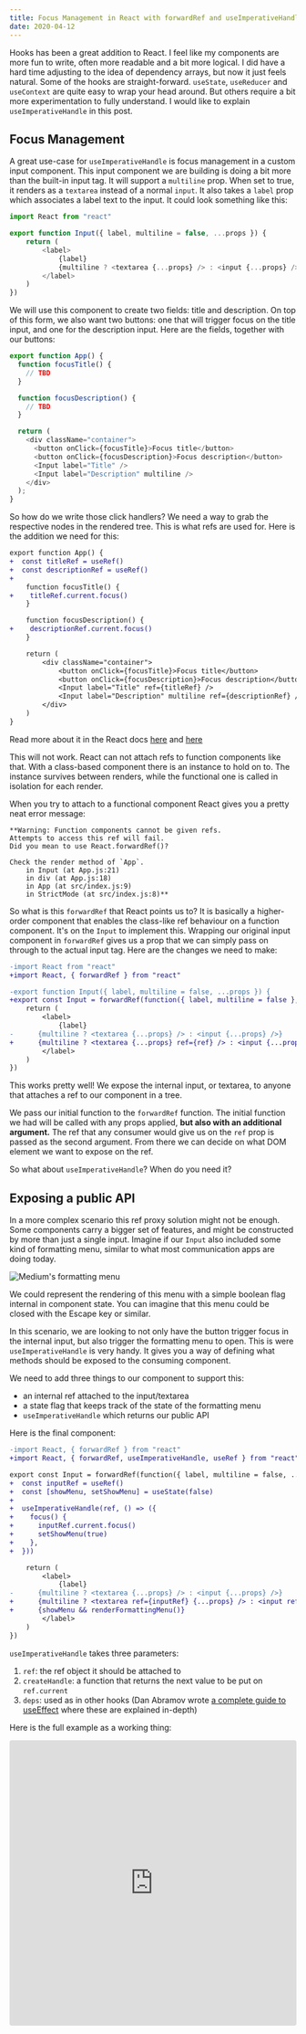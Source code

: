 ```yaml
---
title: Focus Management in React with forwardRef and useImperativeHandle
date: 2020-04-12
---
```


Hooks has been a great addition to React. I feel like my components are more fun
to write, often more readable and a bit more logical. I did have a hard time
adjusting to the idea of dependency arrays, but now it just feels natural. Some
of the hooks are straight-forward. `useState`, `useReducer` and `useContext` are
quite easy to wrap your head around. But others require a bit more
experimentation to fully understand. I would like to explain
`useImperativeHandle` in this post.

## Focus Management

A great use-case for `useImperativeHandle` is focus management in a custom input
component. This input component we are building is doing a bit more than the
built-in input tag. It will support a `multiline` prop. When set to true, it
renders as a `textarea` instead of a normal `input`. It also takes a `label`
prop which associates a label text to the input. It could look something like
this:

```js
import React from "react"

export function Input({ label, multiline = false, ...props }) {
	return (
		<label>
			{label}
			{multiline ? <textarea {...props} /> : <input {...props} />}
		</label>
	)
})
```

We will use this component to create two fields: title and description. On top
of this form, we also want two buttons: one that will trigger focus on the title
input, and one for the description input. Here are the fields, together with our
buttons:

```js
export function App() {
  function focusTitle() {
    // TBD
  }

  function focusDescription() {
    // TBD
  }

  return (
    <div className="container">
      <button onClick={focusTitle}>Focus title</button>
      <button onClick={focusDescription}>Focus description</button>
      <Input label="Title" />
      <Input label="Description" multiline />
    </div>
  );
}
```

So how do we write those click handlers? We need a way to grab the respective
nodes in the rendered tree. This is what refs are used for. Here is the addition
we need for this:

```diff
export function App() {
+  const titleRef = useRef()
+  const descriptionRef = useRef()
+
	function focusTitle() {
+    titleRef.current.focus()
	}

	function focusDescription() {
+    descriptionRef.current.focus()
	}

	return (
		<div className="container">
			<button onClick={focusTitle}>Focus title</button>
			<button onClick={focusDescription}>Focus description</button>
			<Input label="Title" ref={titleRef} />
			<Input label="Description" multiline ref={descriptionRef} />
		</div>
	)
}
```

Read more about it in the React docs
[here](https://reactjs.org/docs/refs-and-the-dom.html) and
[here](https://reactjs.org/docs/hooks-reference.html#useref)

This will not work. React can not attach refs to function components like that.
With a class-based component there is an instance to hold on to. The instance
survives between renders, while the functional one is called in isolation for
each render.

When you try to attach to a functional component React gives you a pretty neat
error message:

```
**Warning: Function components cannot be given refs.
Attempts to access this ref will fail.
Did you mean to use React.forwardRef()?

Check the render method of `App`.
    in Input (at App.js:21)
    in div (at App.js:18)
    in App (at src/index.js:9)
    in StrictMode (at src/index.js:8)**
```

So what is this `forwardRef` that React points us to? It is basically a
higher-order component that enables the class-like ref behaviour on a function
component. It's on the `Input` to implement this. Wrapping our original input
component in `forwardRef` gives us a prop that we can simply pass on through to
the actual input tag. Here are the changes we need to make:

```diff
-import React from "react"
+import React, { forwardRef } from "react"

-export function Input({ label, multiline = false, ...props }) {
+export const Input = forwardRef(function({ label, multiline = false }, ref) {
	return (
		<label>
			{label}
-      {multiline ? <textarea {...props} /> : <input {...props} />}
+      {multiline ? <textarea {...props} ref={ref} /> : <input {...props} ref={ref} />}
		</label>
	)
})
```

This works pretty well! We expose the internal input, or textarea, to anyone
that attaches a ref to our component in a tree.

We pass our initial function to the `forwardRef` function. The initial function
we had will be called with any props applied, **but also with an additional
argument.** The ref that any consumer would give us on the `ref` prop is passed
as the second argument. From there we can decide on what DOM element we want to
expose on the ref.

So what about `useImperativeHandle`? When do you need it?

## Exposing a public API

In a more complex scenario this ref proxy solution might not be enough. Some
components carry a bigger set of features, and might be constructed by more than
just a single input. Imagine if our `Input` also included some kind of
formatting menu, similar to what most communication apps are doing today.

![Medium's formatting menu](./formatting_menu.png)

We could represent the rendering of this menu with a simple boolean flag
internal in component state. You can imagine that this menu could be closed with
the Escape key or similar.

In this scenario, we are looking to not only have the button trigger focus in
the internal input, but also trigger the formatting menu to open. This is were
`useImperativeHandle` is very handy. It gives you a way of defining what methods
should be exposed to the consuming component.

We need to add three things to our component to support this:

- an internal ref attached to the input/textarea
- a state flag that keeps track of the state of the formatting menu
- `useImperativeHandle` which returns our public API

Here is the final component:

```diff
-import React, { forwardRef } from "react"
+import React, { forwardRef, useImperativeHandle, useRef } from "react"

export const Input = forwardRef(function({ label, multiline = false, ...props }, ref) {
+  const inputRef = useRef()
+  const [showMenu, setShowMenu] = useState(false)
+
+  useImperativeHandle(ref, () => ({
+    focus() {
+      inputRef.current.focus()
+      setShowMenu(true)
+    },
+  }))

	return (
		<label>
			{label}
-      {multiline ? <textarea {...props} /> : <input {...props} />}
+      {multiline ? <textarea ref={inputRef} {...props} /> : <input ref={inputRef} {...props} />}
+      {showMenu && renderFormattingMenu()}
		</label>
	)
})
```

`useImperativeHandle` takes three parameters:

1. `ref`: the ref object it should be attached to
2. `createHandle`: a function that returns the next value to be put on
   `ref.current`
3. `deps`: used as in other hooks (Dan Abramov wrote
   [a complete guide to useEffect](https://overreacted.io/a-complete-guide-to-useeffect/)
   where these are explained in-depth)

Here is the full example as a working thing:

<iframe
  src="https://codesandbox.io/embed/useimperativehandle-m11lz?fontsize=14&hidenavigation=1&theme=dark"
  style="width:100%; height:500px; border:0; border-radius: 4px; overflow:hidden;"
  title="useImperativeHandle"
  allow="geolocation; microphone; camera; midi; vr; accelerometer; gyroscope; payment; ambient-light-sensor; encrypted-media; usb"
  sandbox="allow-modals allow-forms allow-popups allow-scripts allow-same-origin"
></iframe>
